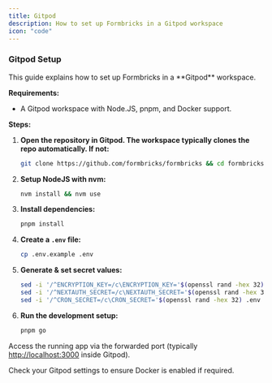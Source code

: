 ```yaml
---
title: Gitpod
description: How to set up Formbricks in a Gitpod workspace
icon: "code"
---
```


### Gitpod Setup

<Info>
  This guide explains how to set up Formbricks in a **Gitpod** workspace.
</Info>

**Requirements:**

- A Gitpod workspace with Node.JS, pnpm, and Docker support.

**Steps:**

1. **Open the repository in Gitpod. The workspace typically clones the repo automatically. If not:**
    ```bash
    git clone https://github.com/formbricks/formbricks && cd formbricks
    ```

2. **Setup NodeJS with nvm:**
    ```bash
    nvm install && nvm use
    ```

3. **Install dependencies:**
    ```bash
    pnpm install
    ```

4. **Create a `.env` file:**
    ```bash
    cp .env.example .env
    ```

5. **Generate & set secret values:**
    ```bash
    sed -i '/^ENCRYPTION_KEY=/c\ENCRYPTION_KEY='$(openssl rand -hex 32) .env
    sed -i '/^NEXTAUTH_SECRET=/c\NEXTAUTH_SECRET='$(openssl rand -hex 32) .env
    sed -i '/^CRON_SECRET=/c\CRON_SECRET='$(openssl rand -hex 32) .env
    ```

6. **Run the development setup:**
    ```bash
    pnpm go
    ```

Access the running app via the forwarded port (typically [http://localhost:3000](http://localhost:3000) inside Gitpod).

<Tip>
  Check your Gitpod settings to ensure Docker is enabled if required.
</Tip> 